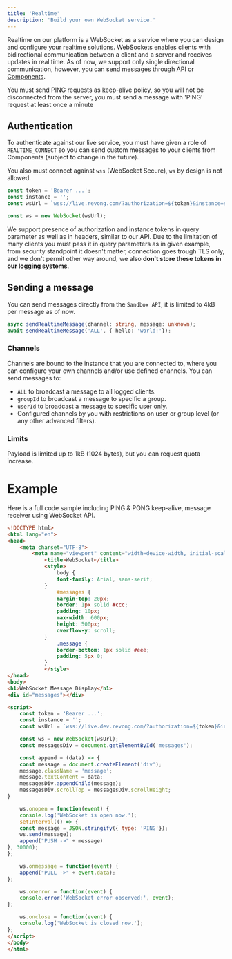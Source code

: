```yaml
---
title: 'Realtime'
description: 'Build your own WebSocket service.'
---
```


Realtime on our platform is a WebSocket as a service where you can design and configure your realtime solutions.
WebSockets enables clients with bidirectional communication between a client and a server and receives updates in real time.
As of now, we support only single directional communication, however, you can send messages through API or [Components](features/components).

<Note>You must send PING requests as keep-alive policy, so you will not be disconnected from the server, you must send a message with 'PING' request at least once a minute</Note>

## Authentication

To authenticate against our live service, you must have given a role of `REALTIME_CONNECT` so you
can send custom messages to your clients from Components (subject to change in the future).

You also must connect against `wss` (WebSocket Secure), `ws` by design is not allowed.

```js
const token = 'Bearer ...';
const instance = '';
const wsUrl = `wss://live.revong.com/?authorization=${token}&instance=${instance}`;

const ws = new WebSocket(wsUrl);
```

<Note>We support presence of authorization and instance tokens in query parameter as well as in headers, similar to our API.
Due to the limitation of many clients you must pass it in query parameters as in given example, from security standpoint it doesn't matter,
connection goes trough TLS only, and we don't permit other way around, we also **don't store these tokens in our logging systems**.</Note>


## Sending a message

You can send messages directly from the `Sandbox API`, it is limited to 4kB per message as of now.
```typescript
async sendRealtimeMessage(channel: string, message: unknown);
await sendRealtimeMessage('ALL', { hello: 'world!'});
```

### Channels

Channels are bound to the instance that you are connected to, where you can configure your own channels and/or use defined channels.
You can send messages to:
- `ALL` to broadcast a message to all logged clients.
- `groupId` to broadcast a message to specific a group.
- `userId` to broadcast a message to specific user only.
- Configured channels by you with restrictions on user or group level (or any other advanced filters).

### Limits

Payload is limited up to 1kB (1024 bytes), but you can request quota increase.

# Example

Here is a full code sample including PING & PONG keep-alive, message receiver using WebSocket API.

```html
<!DOCTYPE html>
<html lang="en">
<head>
    <meta charset="UTF-8">
        <meta name="viewport" content="width=device-width, initial-scale=1.0">
            <title>WebSocket</title>
            <style>
                body {
                font-family: Arial, sans-serif;
            }
                #messages {
                margin-top: 20px;
                border: 1px solid #ccc;
                padding: 10px;
                max-width: 600px;
                height: 500px;
                overflow-y: scroll;
            }
                .message {
                border-bottom: 1px solid #eee;
                padding: 5px 0;
            }
            </style>
</head>
<body>
<h1>WebSocket Message Display</h1>
<div id="messages"></div>

<script>
    const token = 'Bearer ...';
    const instance = '';
    const wsUrl = `wss://live.dev.revong.com/?authorization=${token}&instance=${instance}`;

    const ws = new WebSocket(wsUrl);
    const messagesDiv = document.getElementById('messages');

    const append = (data) => {
    const message = document.createElement('div');
    message.className = 'message';
    message.textContent = data;
    messagesDiv.appendChild(message);
    messagesDiv.scrollTop = messagesDiv.scrollHeight;
}

    ws.onopen = function(event) {
    console.log('WebSocket is open now.');
    setInterval(() => {
    const message = JSON.stringify({ type: 'PING'});
    ws.send(message);
    append("PUSH ->" + message)
}, 30000);
};

    ws.onmessage = function(event) {
    append("PULL ->" + event.data);
};

    ws.onerror = function(event) {
    console.error('WebSocket error observed:', event);
};

    ws.onclose = function(event) {
    console.log('WebSocket is closed now.');
};
</script>
</body>
</html>
```
